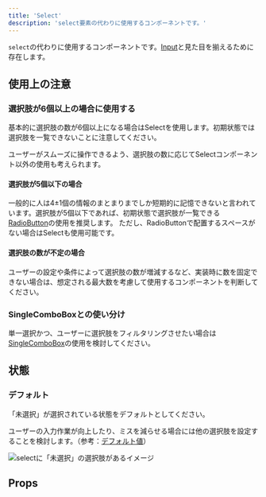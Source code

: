 ```yaml
---
title: 'Select'
description: 'select要素の代わりに使用するコンポーネントです。'
---
```


`select`の代わりに使用するコンポーネントです。[Input](/products/components/input/)と見た目を揃えるために存在します。

<ComponentStory name="Select" />

## 使用上の注意

### 選択肢が6個以上の場合に使用する

基本的に選択肢の数が6個以上になる場合はSelectを使用します。初期状態では選択肢を一覧できないことに注意してください。

ユーザーがスムーズに操作できるよう、選択肢の数に応じてSelectコンポーネント以外の使用も考えられます。

#### 選択肢が5個以下の場合

一般的に人は4±1個の情報のまとまりまでしか短期的に記憶できないと言われています。選択肢が5個以下であれば、初期状態で選択肢が一覧できる[RadioButton](/products/components/radio-button/)の使用を推奨します。
ただし、RadioButtonで配置するスペースがない場合はSelectも使用可能です。

#### 選択肢の数が不定の場合

ユーザーの設定や条件によって選択肢の数が増減するなど、実装時に数を固定できない場合は、想定される最大数を考慮して使用するコンポーネントを判断してください。

### SingleComboBoxとの使い分け

単一選択かつ、ユーザーに選択肢をフィルタリングさせたい場合は[SingleComboBox](/products/components/combo-box/single-combo-box/)の使用を検討してください。

## 状態

### デフォルト
「未選択」が選択されている状態をデフォルトとしてください。

ユーザーの入力作業が向上したり、ミスを減らせる場合には他の選択肢を設定することを検討します。（参考：[デフォルト値](/products/design-patterns/default_value/)）

![selectに「未選択」の選択肢があるイメージ](./images/select-unselected-option.png)

## Props

<ComponentPropsTable name="Select" />

